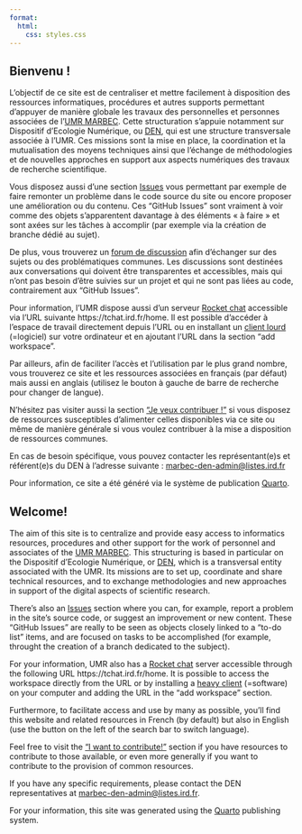 ```yaml
---
format:
  html:
    css: styles.css
---
```


::: {.content-visible when-profile="french"}
# Bienvenu !

L'objectif de ce site est de centraliser et mettre facilement à disposition des ressources informatiques, procédures et autres supports permettant d'appuyer de manière globale les travaux des personnelles et personnes associées de l'[UMR MARBEC](https://umr-marbec.fr/nous-connaitre/presentation-de-lumr/){.external target="_blank"}. Cette structuration s'appuie notamment sur Dispositif d’Ecologie Numérique, ou [DEN](https://umr-marbec.fr/recherche/dispositifs-de-recherche/den/){.external target="_blank"}, qui est une structure transversale associée à l'UMR. Ces missions sont la mise en place, la coordination et la mutualisation des moyens techniques ainsi que l’échange de méthodologies et de nouvelles approches en support aux aspects numériques des travaux de recherche scientifique.

Vous disposez aussi d'une section [Issues](https://github.com/umr-marbec/den_pages/issues){.external target="_blank"} vous permettant par exemple de faire remonter un problème dans le code source du site ou encore proposer une amélioration ou du contenu. Ces "GitHub Issues" sont vraiment à voir comme des objets s'apparentent davantage à des éléments « à faire » et sont axées sur les tâches à accomplir (par exemple via la création de branche dédié au sujet).

De plus, vous trouverez un [forum de discussion](https://github.com/umr-marbec/den_pages/discussions){.external target="_blank"} afin d'échanger sur des sujets ou des problématiques communes.  Les discussions sont destinées aux conversations qui doivent être transparentes et accessibles, mais qui n'ont pas besoin d'être suivies sur un projet et qui ne sont pas liées au code, contrairement aux "GitHub Issues".

Pour information, l'UMR dispose aussi d'un serveur [Rocket chat](https://www.rocket.chat/){.external target="_blank"} accessible via l'URL suivante https://tchat.ird.fr/home. Il est possible d'accéder à l'espace de travail directement depuis l'URL ou en installant un [client lourd](https://www.rocket.chat/download-apps){.external target="_blank"} (=logiciel) sur votre ordinateur et en ajoutant l'URL dans la section "add workspace". 

Par ailleurs, afin de faciliter l'accès et l'utilisation par le plus grand nombre, vous trouverez ce site et les ressources associées en français (par défaut) mais aussi en anglais (utilisez le bouton à gauche de barre de recherche pour changer de langue).

N'hésitez pas visiter aussi la section ["Je veux contribuer !"](pages/contribution.qmd) si vous disposez de ressources susceptibles d'alimenter celles disponibles via ce site ou même de manière générale si vous voulez contribuer à la mise a disposition de ressources communes.

En cas de besoin spécifique, vous pouvez contacter les représentant(e)s et référent(e)s du DEN à l'adresse suivante : [marbec-den-admin@listes.ird.fr](mailto:marbec-den-admin@listes.ird.fr)

Pour information, ce site a été généré via le système de publication [Quarto](https://quarto.org/){.external target="_blank"}.
:::

::: {.content-visible when-profile="english"}
# Welcome!

The aim of this site is to centralize and provide easy access to informatics resources, procedures and other support for the work of personnel and associates of the [UMR MARBEC](https://umr-marbec.fr/nous-connaitre/presentation-de-lumr/){.external target=“_blank”}. This structuring is based in particular on the Dispositif d'Ecologie Numérique, or [DEN](https://umr-marbec.fr/recherche/dispositifs-de-recherche/den/){.external target=“_blank”}, which is a transversal entity associated with the UMR. Its missions are to set up, coordinate and share technical resources, and to exchange methodologies and new approaches in support of the digital aspects of scientific research.

There's also an [Issues](https://github.com/umr-marbec/den_pages/issues){.external target=“_blank”} section where you can, for example, report a problem in the site's source code, or suggest an improvement or new content. These “GitHub Issues” are really to be seen as objects closely linked to a “to-do list” items, and are focused on tasks to be accomplished (for example, throught the creation of a branch dedicated to the subject).

For your information, UMR also has a [Rocket chat](https://www.rocket.chat/){.external target=“_blank”} server accessible through the following URL https://tchat.ird.fr/home. It is possible to access the workspace directly from the URL or by installing a [heavy client](https://www.rocket.chat/download-apps){.external target=“_blank”} (=software) on your computer and adding the URL in the “add workspace” section. 

Furthermore, to facilitate access and use by many as possible, you'll find this website and related resources in French (by default) but also in English (use the button on the left of the search bar to switch language).

Feel free to visit the [“I want to contribute!”](pages/contribution.qmd) section if you have resources to contribute to those available, or even more generally if you want to contribute to the provision of common resources.

If you have any specific requirements, please contact the DEN representatives at [marbec-den-admin@listes.ird.fr](mailto:marbec-den-admin@listes.ird.fr).

For your information, this site was generated using the [Quarto](https://quarto.org/){.external target=“_blank”} publishing system.
:::